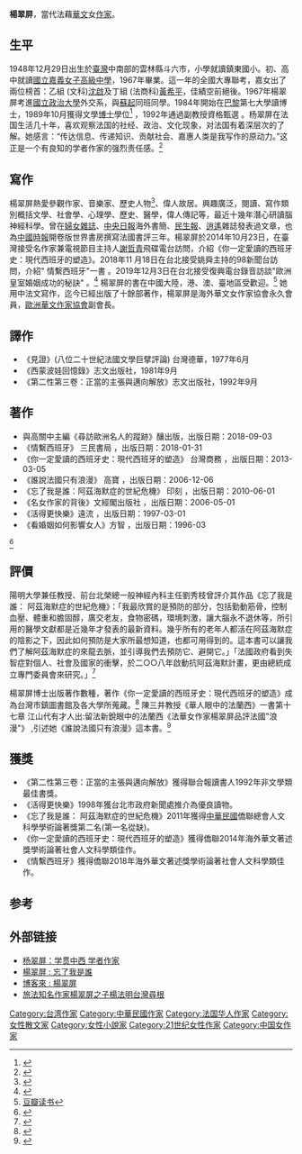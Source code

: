 {{Infobox writer
| name         = 楊翠屏 <br> Elisabeth Bourgevin 
| image        =
| imagesize    =
| caption      =
| pseudonym    =
| birthname    =
| birth_date   = {{birth date and age|1948|12|29}}
| birthplace   = {{ROC|臺灣省}}[[雲林縣|雲林縣]]
| residence    = {{FRA}}[[里昂|里昂]]
| nationality  = {{ROC}}
| deathdate    =
| deathplace   =
| occupation   = [[作家|作家]]
| alma_mater   = 鎮東國小<br>[[國立嘉義女子高級中學|國立嘉義女子高級中學]]<br>[[國立政治大學|國立政治大學]]<br>[[巴黎大學|巴黎大學]]
| period       =
| genre        =
| subject      = [[散文|散文]]
| movement     =
| notableworks = 《你一定愛讀的西班牙史：現代西班牙的塑造》<br>《忘了我是誰：阿茲海默症的世紀危機》<br>《情繫西班牙》

| awards       = [[中華民國|中華民國]]僑聯總會人文科學學術論著獎
| spouse       =
| partner      = Edgard Bourgevin
| children     = 楊法明
| relatives    =
| influences   =
| influenced   =

| signature    =
| website     =
}}


'''楊翠屏'''，當代法藉[[華文|華文]]女[[作家|作家]]。

==生平==
1948年12月29日出生於[[臺灣|臺灣]]中南部的雲林縣斗六市，小學就讀鎮東國小。初、高中就讀[[國立嘉義女子高級中學|國立嘉義女子高級中學]]，1967年畢業。這一年的全國大專聯考，嘉女出了兩位榜首：乙組 (文科)[[沈啟|沈啟]]及丁組 (法商科)[[黃希平|黃希平]]，佳績空前絕後。1967年楊翠屏考進[[國立政治大學|國立政治大學]]外交系，與[[蘇起|蘇起]]同班同學。1984年開始在[[巴黎|巴黎]]第七大學讀博士，1989年10月獲得文學[[博士|博士]]學位<ref>{{cite web|url=http://chinesewritersna.com/review/?page_id=22575|title=微言歐洲 (西方朔) « chinesewritersna.com|publisher=|access-date=2016-07-11|archive-date=2021-01-21|archive-url=https://web.archive.org/web/20210121233238/http://chinesewritersna.com/review/?page_id=22575|dead-url=no}}</ref>  ，1992年通過副教授資格甄選 。杨翠屏在法国生活几十年，喜欢观察法国的社经、政治、文化现象，对法国有着深层次的了解。她感言：“传达信息、传递知识、贡献社会、嘉惠人类是我写作的原动力。”这正是一个有良知的学者作家的强烈责任感。<ref>{{cite web|url=http://www.chinesen.de/index.php/2010-03-05-21-38-51/2010-03-05-21-39-04/1570-2016-08-01-19-45-29|title=杨翠屏：学贯中西的法华作家|first=|last=高关中|publisher=|access-date=2016-08-03|archive-date=2021-01-22|archive-url=https://web.archive.org/web/20210122211100/http://www.chinesen.de/index.php/2010-03-05-21-38-51/2010-03-05-21-39-04/1570-2016-08-01-19-45-29|dead-url=no}}</ref> 

==寫作==

楊翠屏熱愛參觀作家、音樂家、歷史人物<ref>{{cite web|url=http://www.ocwwa.org/international_chinesewomen_feedback24.html|title=ocwwa|publisher=|deadurl=yes|archiveurl=https://web.archive.org/web/20150531083133/http://www.ocwwa.org/international_chinesewomen_feedback24.html|archivedate=2015-05-31}}</ref>、偉人故居。興趣廣泛，閱讀、寫作類別概括文學、社會學、心理學、歷史、醫學，偉人傳記等，最近十幾年潛心研讀腦神經科學。曾在[[婦女雜誌|婦女雜誌]]、[[中央日報|中央日報]]海外書簡、[[民生報|民生報]]、[[逍遙|逍遙]]雜誌發表過文章，也為[[中國時報|中國時報]]開卷版世界書房撰寫法國書評三年。楊翠屏於2014年10月23日，在臺灣接受名作家兼電視節目主持人[[謝哲青|謝哲青]]飛碟電台訪問，介紹《你一定愛讀的西班牙史：現代西班牙的塑造》。2018年11 月18日在台北接受姚舜主持的98新聞台訪問，介紹" 情繫西班牙"一書 。2019年12月3日在台北接受復興電台錄音訪談"歐洲皇室婚姻成功的秘訣"  。<ref>{{cite web|url=http://wxs.hi2net.com/home/news_read.asp?NewsID=81388|title=杨翠屏《你一定爱读的西班牙史》 - 新书介绍 - 文心书讯 - 文心社 Wenxinshe.ORG|publisher=|access-date=2016-08-10|archive-date=2016-08-22|archive-url=https://web.archive.org/web/20160822103209/http://wxs.hi2net.com/home/news_read.asp?NewsID=81388|dead-url=no}}</ref> 楊翠屏的書在中國大陸，港、澳、臺地區受歡迎。<ref> [https://book.douban.com/search/%E6%A5%8A%E7%BF%A0%E5%B1%8F 豆瓣读书] </ref> 她用中法文寫作，迄今已經出版了十餘部著作，楊翠屏是海外華文女作家協會永久會員，[[歐洲華文作家協會|歐洲華文作家協會]]副會長。

==譯作==

* 《見證》(八位二十世紀法國文學巨擘評論) 台灣德華，1977年6月
* 《西蒙波娃回憶錄》志文出版社，1981年9月
* 《第二性第三卷：正當的主張與邁向解放》志文出版社，1992年9月

==著作==
* 與高關中主編《尋訪歐洲名人的蹤跡》釀出版，出版日期：2018-09-03
* 《情繫西班牙》 三民書局 ，出版日期：2018-01-31
* 《你一定愛讀的西班牙史：現代西班牙的塑造》 台灣商務 ，出版日期：2013-03-05    
* 《誰說法國只有浪漫》 高寶 ，出版日期：2006-12-06
* 《忘了我是誰：阿茲海默症的世紀危機》 印刻 ，出版日期：2010-06-01
* 《名女作家的背後》文經閣出版社 ，出版日期：2006-05-01
* 《活得更快樂》遠流 ，出版日期：1997-03-01
* 《看婚姻如何影響女人》方智 ，出版日期：1996-03
<ref>{{cite web|url=http://kids.tpml.edu.tw/sp.asp?xdurl=search_act.asp&mp=100&author=%E6%A5%8A%E7%BF%A0%E5%B1%8F%20%20Bourgevin,%20Elisabeth|title=臺北市立圖書館─兒童電子圖書館 ─|publisher=|access-date=2016-08-10|archive-date=2021-01-22|archive-url=https://web.archive.org/web/20210122042046/http://kids.tpml.edu.tw/sp.asp?xdurl=search_act.asp&mp=100&author=%E6%A5%8A%E7%BF%A0%E5%B1%8F%20%20Bourgevin,%20Elisabeth|dead-url=no}}</ref>

==評價==
陽明大學兼任教授、前台北榮總一般神經內科主任劉秀枝曾評介其作品《忘了我是誰： 阿茲海默症的世紀危機》：「我最欣賞的是預防的部分，包括勤動筋骨，控制血壓、體重和膽固醇，廣交老友，食物密碼，環境刺激，讓大腦永不退休等，所引用的醫學文獻都是近幾年才發表的最新資料。幾乎所有的老年人都活在阿茲海默症的陰影之下，因此如何預防是大家所最想知道，也都可用得到的。這本書可以讓我們了解阿茲海默症的來龍去脈，並引導我們去預防它、避開它。」「法國政府看到失智症對個人、社會及國家的衝擊，於二○○八年啟動抗阿茲海默計畫，更由總統成立專門委員會來研究。」<ref>{{cite web|url=http://item.jd.com/16007956.html|title=《忘了我是誰: 阿茲海默症的世紀危機》(楊翠屏)【摘要 书评 试读】- 京东图书|publisher=|access-date=2016-07-15|archive-date=2016-09-10|archive-url=https://web.archive.org/web/20160910231104/http://item.jd.com/16007956.html|dead-url=no}}</ref>

楊翠屏博士出版著作數種，著作《你一定愛讀的西班牙史：現代西班牙的塑造》成為台灣市鎮圖書館及各大學所蒐藏。<ref>{{cite web|url=http://www.fengtipoeticclub.com/wclee/wclee-e006.html|title=李文慶作品|publisher=|access-date=2016-07-15|archive-date=2016-08-15|archive-url=https://web.archive.org/web/20160815060334/http://www.fengtipoeticclub.com/wclee/wclee-e006.html|dead-url=no}}</ref>
陳三井教授《華人眼中的法蘭西》一書第十七章 江山代有才人出:留法新銳眼中的法蘭西《法華女作家楊翠屏品評法國"浪漫"》 ,引述她《誰說法國只有浪漫》這本書。<ref>{{Cite web |url=https://www.books.com.tw/products/0010894820 |title=華人眼中的法蘭西：從華工、留學生、記者到外交官，橫跨二十世紀的旅法見聞 |access-date=2022-01-06 |archive-date=2022-01-06 |archive-url=https://web.archive.org/web/20220106150120/https://www.books.com.tw/products/0010894820 |dead-url=no }}</ref>


 
==獲獎==
* 《第二性第三卷：正當的主張與邁向解放》獲得聯合報讀書人1992年非文學類最佳書獎。
* 《活得更快樂》1998年獲台北市政府新聞處推介為優良讀物。
* 《忘了我是誰： 阿茲海默症的世紀危機》2011年獲得[[中華民國|中華民國]]僑聯總會人文科學學術論著獎第二名(第一名從缺)。
* 《你一定愛讀的西班牙史：現代西班牙的塑造》獲得僑聯2014年海外華文著述獎學術論著社會人文科學類佳作。
* 《情繫西班牙》獲得僑聯2018年海外華文著述獎學術論著社會人文科學類佳作。

==参考==
{{reflist}}
 
==外部链接==
* [https://books.google.de/books?id=Nk7YBQAAQBAJ&pg=PA221&lpg=PA221&dq=%E6%9D%A8%E7%BF%A0%E5%B1%8F%EF%BC%9A%E5%AD%A6%E8%B4%AF%E4%B8%AD%E8%A5%BF+%E5%AD%A6%E8%80%85%E4%BD%9C%E5%AE%B6&source=bl&ots=jJvBrJ4Om0&sig=L9FwnVHlOY_k-shULpjMcBgdiFc&hl=de&sa=X&ved=0ahUKEwit-Pbp_PTNAhXHDiwKHfGpCIwQ6AEIKzAB#v=onepage&q=%E6%9D%A8%E7%BF%A0%E5%B1%8F%EF%BC%9A%E5%AD%A6%E8%B4%AF%E4%B8%AD%E8%A5%BF%20%E5%AD%A6%E8%80%85%E4%BD%9C%E5%AE%B6&f=false 杨翠屏：学贯中西 学者作家] {{Wayback|url=https://books.google.de/books?id=Nk7YBQAAQBAJ&pg=PA221&lpg=PA221&dq=%E6%9D%A8%E7%BF%A0%E5%B1%8F%EF%BC%9A%E5%AD%A6%E8%B4%AF%E4%B8%AD%E8%A5%BF+%E5%AD%A6%E8%80%85%E4%BD%9C%E5%AE%B6&source=bl&ots=jJvBrJ4Om0&sig=L9FwnVHlOY_k-shULpjMcBgdiFc&hl=de&sa=X&ved=0ahUKEwit-Pbp_PTNAhXHDiwKHfGpCIwQ6AEIKzAB#v=onepage&q=%E6%9D%A8%E7%BF%A0%E5%B1%8F%EF%BC%9A%E5%AD%A6%E8%B4%AF%E4%B8%AD%E8%A5%BF%20%E5%AD%A6%E8%80%85%E4%BD%9C%E5%AE%B6&f=false |date=20210128105343 }} 
* [http://www.cna.com.tw/Proj_GoodBook/196.aspx 楊翠屏 : 忘了我是誰] {{Wayback|url=http://www.cna.com.tw/Proj_GoodBook/196.aspx |date=20210128162249 }}
* [http://search.books.com.tw/search/query/key/%E6%A5%8A%E7%BF%A0%E5%B1%8F/adv_author/1/ 博客來 : 楊翠屏]
* [http://news.ltn.com.tw/news/life/paper/70811 旅法知名作家楊翠屏之子楊法明台灣尋根] {{Wayback|url=http://news.ltn.com.tw/news/life/paper/70811 |date=20210128144538 }}

{{Normdaten|TYP=p|CALIS=n2004131201|VIAF=247145003316061300855|HKCAN=9811128189803406}}
{{DEFAULTSORT:Yang楊}}
[[Category:台湾作家|Category:台湾作家]]
[[Category:中華民國作家|Category:中華民國作家]]
[[Category:法国华人作家|Category:法国华人作家]]
[[Category:女性散文家|Category:女性散文家]]
[[Category:女性小說家|Category:女性小說家]]
[[Category:21世纪女性作家|Category:21世纪女性作家]]
[[Category:中国女作家|Category:中国女作家]]
